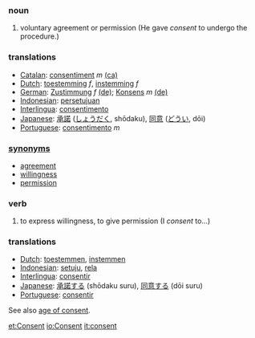 ===noun===
#voluntary agreement or permission (He gave ''consent'' to undergo the procedure.)

===translations===
*[[Catalan]]: [[consentiment]] ''m'' [[:ca:consentiment|(ca)]] 
*[[Dutch]]: [[toestemming]] ''f'', [[instemming]] ''f''
*[[German]]: [[Zustimmung]] ''f'' [[:de:Zustimmung|(de)]]; [[Konsens]] ''m'' [[:de:Konsens|(de)]] 
*[[Indonesian]]: [[setuju|persetujuan]]
*[[Interlingua]]: [[consentimento]]
*[[Japanese]]: [[承諾]] ([[しょうだく]], shōdaku), [[同意]] ([[どうい]], dōi)
*[[Portuguese]]: [[consentimento]] ''m''

===[[synonym]]s===
*[[agreement]]
*[[willingness]]
*[[permission]]

===verb===
#to express willingness, to give permission (I ''consent'' to...)

===translations===
*[[Dutch]]: [[toestemmen]], [[instemmen]]
*[[Indonesian]]: [[setuju]], [[rela]]
*[[Interlingua]]: [[consentir]]
*[[Japanese]]: [[承諾する]] (shōdaku suru), [[同意する]] (dōi suru)
*[[Portuguese]]: [[consentir]]

See also [[age of consent]].

[[et:Consent]]
[[io:Consent]]
[[it:consent]]